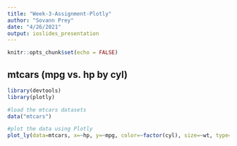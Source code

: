 ```yaml
---
title: "Week-3-Assignment-Plotly"
author: "Sovann Prey"
date: "4/26/2021"
output: ioslides_presentation
---
```


```r
knitr::opts_chunk$set(echo = FALSE)
```

## mtcars (mpg vs. hp by cyl)

```r
library(devtools)
library(plotly)

#load the mtcars datasets
data("mtcars")

#plot the data using Plotly
plot_ly(data=mtcars, x=~hp, y=~mpg, color=~factor(cyl), size=~wt, type="scatter", mode="markers")

```

